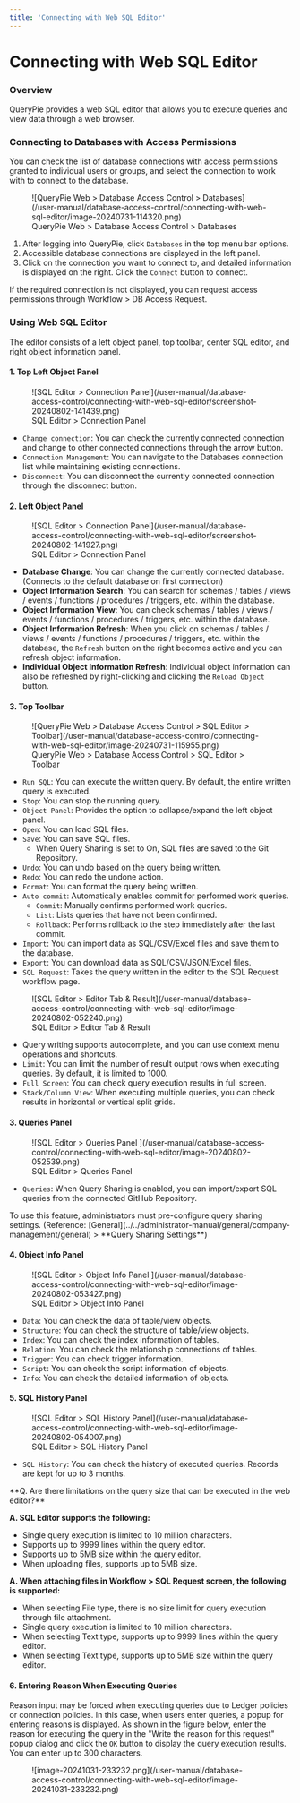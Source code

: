 ```yaml
---
title: 'Connecting with Web SQL Editor'
---
```



# Connecting with Web SQL Editor

### Overview

QueryPie provides a web SQL editor that allows you to execute queries and view data through a web browser.

### Connecting to Databases with Access Permissions

You can check the list of database connections with access permissions granted to individual users or groups, and select the connection to work with to connect to the database.

<figure data-layout="center" data-align="center">
![QueryPie Web &gt; Database Access Control &gt; Databases](/user-manual/database-access-control/connecting-with-web-sql-editor/image-20240731-114320.png)
<figcaption>
QueryPie Web &gt; Database Access Control &gt; Databases
</figcaption>
</figure>

1. After logging into QueryPie, click `Databases` in the top menu bar options.
2. Accessible database connections are displayed in the left panel.
3. Click on the connection you want to connect to, and detailed information is displayed on the right. Click the `Connect` button to connect.

If the required connection is not displayed, you can request access permissions through Workflow &gt; DB Access Request.

### Using Web SQL Editor

The editor consists of a left object panel, top toolbar, center SQL editor, and right object information panel.

#### 1. Top Left Object Panel

<figure data-layout="center" data-align="center">
![SQL Editor &gt; Connection Panel](/user-manual/database-access-control/connecting-with-web-sql-editor/screenshot-20240802-141439.png)
<figcaption>
SQL Editor &gt; Connection Panel
</figcaption>
</figure>

* `Change connection`: You can check the currently connected connection and change to other connected connections through the arrow button.
* `Connection Management`: You can navigate to the Databases connection list while maintaining existing connections.
* `Disconnect`: You can disconnect the currently connected connection through the disconnect button.

#### 2. Left Object Panel

<figure data-layout="center" data-align="center">
![SQL Editor &gt; Connection Panel](/user-manual/database-access-control/connecting-with-web-sql-editor/screenshot-20240802-141927.png)
<figcaption>
SQL Editor &gt; Connection Panel
</figcaption>
</figure>

* **Database Change**: You can change the currently connected database. (Connects to the default database on first connection)
* **Object Information Search**: You can search for schemas / tables / views / events / functions / procedures / triggers, etc. within the database.
* **Object Information View**: You can check schemas / tables / views / events / functions / procedures / triggers, etc. within the database.
* **Object Information Refresh**: When you click on schemas / tables / views / events / functions / procedures / triggers, etc. within the database, the `Refresh` button on the right becomes active and you can refresh object information.
* **Individual Object Information Refresh**: Individual object information can also be refreshed by right-clicking and clicking the `Reload Object` button.

#### 3. Top Toolbar

<figure data-layout="center" data-align="center">
![QueryPie Web &gt; Database Access Control &gt; SQL Editor &gt; Toolbar](/user-manual/database-access-control/connecting-with-web-sql-editor/image-20240731-115955.png)
<figcaption>
QueryPie Web &gt; Database Access Control &gt; SQL Editor &gt; Toolbar
</figcaption>
</figure>

* `Run SQL`: You can execute the written query. By default, the entire written query is executed.
* `Stop`: You can stop the running query.
* `Object Panel`: Provides the option to collapse/expand the left object panel.
* `Open`: You can load SQL files.
* `Save`: You can save SQL files.
    * When Query Sharing is set to On, SQL files are saved to the Git Repository.
* `Undo`: You can undo based on the query being written.
* `Redo`: You can redo the undone action.
* `Format`: You can format the query being written.
* `Auto commit`: Automatically enables commit for performed work queries.
    * `Commit`: Manually confirms performed work queries.
    * `List`: Lists queries that have not been confirmed.
    * `Rollback`: Performs rollback to the step immediately after the last commit.
* `Import`: You can import data as SQL/CSV/Excel files and save them to the database.
* `Export`: You can download data as SQL/CSV/JSON/Excel files.
* `SQL Request`: Takes the query written in the editor to the SQL Request workflow page.

<figure data-layout="center" data-align="center">
![SQL Editor &gt; Editor Tab & Result](/user-manual/database-access-control/connecting-with-web-sql-editor/image-20240802-052240.png)
<figcaption>
SQL Editor &gt; Editor Tab & Result
</figcaption>
</figure>

* Query writing supports autocomplete, and you can use context menu operations and shortcuts.
* `Limit`: You can limit the number of result output rows when executing queries. By default, it is limited to 1000.
* `Full Screen`: You can check query execution results in full screen.
* `Stack/Column View`: When executing multiple queries, you can check results in horizontal or vertical split grids.

#### 3. Queries Panel

<figure data-layout="center" data-align="center">
![SQL Editor &gt; Queries Panel ](/user-manual/database-access-control/connecting-with-web-sql-editor/image-20240802-052539.png)
<figcaption>
SQL Editor &gt; Queries Panel 
</figcaption>
</figure>

* `Queries`: When Query Sharing is enabled, you can import/export SQL queries from the connected GitHub Repository.

<Callout type="info">
To use this feature, administrators must pre-configure query sharing settings. (Reference: [General](../../administrator-manual/general/company-management/general) &gt; **Query Sharing Settings**)
</Callout>

#### 4. Object Info Panel

<figure data-layout="center" data-align="center">
![SQL Editor &gt; Object Info Panel ](/user-manual/database-access-control/connecting-with-web-sql-editor/image-20240802-053427.png)
<figcaption>
SQL Editor &gt; Object Info Panel 
</figcaption>
</figure>

* `Data`: You can check the data of table/view objects.
* `Structure`: You can check the structure of table/view objects.
* `Index`: You can check the index information of tables.
* `Relation`: You can check the relationship connections of tables.
* `Trigger`: You can check trigger information.
* `Script`: You can check the script information of objects.
* `Info`: You can check the detailed information of objects.

#### 5. SQL History Panel

<figure data-layout="center" data-align="center">
![SQL Editor &gt; SQL History Panel](/user-manual/database-access-control/connecting-with-web-sql-editor/image-20240802-054007.png)
<figcaption>
SQL Editor &gt; SQL History Panel
</figcaption>
</figure>

* `SQL History`: You can check the history of executed queries. Records are kept for up to 3 months.

<Callout type="info">
**Q. Are there limitations on the query size that can be executed in the web editor?**

**A. SQL Editor supports the following:**

* Single query execution is limited to 10 million characters.
* Supports up to 9999 lines within the query editor.
* Supports up to 5MB size within the query editor.
* When uploading files, supports up to 5MB size.

**A. When attaching files in Workflow &gt; SQL Request screen, the following is supported:**

* When selecting File type, there is no size limit for query execution through file attachment.
* Single query execution is limited to 10 million characters.
* When selecting Text type, supports up to 9999 lines within the query editor.
* When selecting Text type, supports up to 5MB size within the query editor.
</Callout>

#### 6. Entering Reason When Executing Queries

Reason input may be forced when executing queries due to Ledger policies or connection policies. In this case, when users enter queries, a popup for entering reasons is displayed. As shown in the figure below, enter the reason for executing the query in the "Write the reason for this request" popup dialog and click the `OK` button to display the query execution results. You can enter up to 300 characters.

<figure data-layout="center" data-align="center">
![image-20241031-233232.png](/user-manual/database-access-control/connecting-with-web-sql-editor/image-20241031-233232.png)
</figure>
